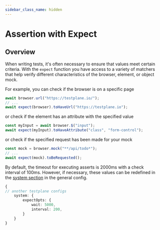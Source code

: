 ```yaml
---
sidebar_class_name: hidden
---
```


# Assertion with Expect

## Overview

When writing tests, it's often necessary to ensure that values meet certain criteria. With the `expect` function you have access to a variety of matchers that help verify different characteristics of the browser, element, or object mock.

For example, you can check if the browser is on a specific page

```typescript
await browser.url("https://testplane.io/");
// ...
await expect(browser).toHaveUrl("https://testplane.io");
```

or check if the element has an attribute with the specified value

```typescript
const myInput = await browser.$("input");
await expect(myInput).toHaveAttribute("class", "form-control");
```

or check if the specified request has been made for your mock

```typescript
const mock = browser.mock("**/api/todo*");
// ...
await expect(mock).toBeRequested();
```

By default, the timeout for executing asserts is 2000ms with a check interval of 100ms. However, if necessary, these values can be redefined in the [system section][system_config] in the general config.

```typescript
{
// another testplane configs
    system: {
        expectOpts: {
            wait: 5000,
            interval: 200,
        }
    }
}
```

[system_config]: ../../../config/system#expect_opts
